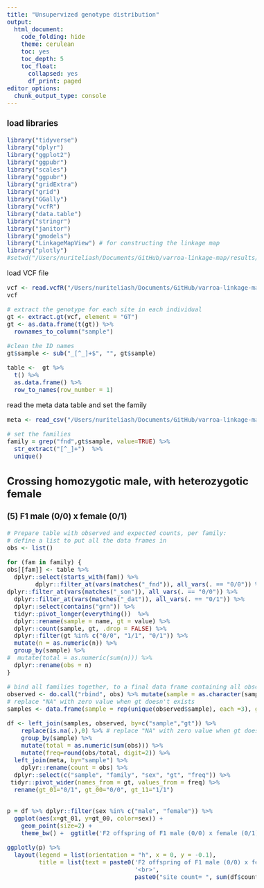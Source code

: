 ```yaml
---
title: "Unsupervized genotype distribution"
output:
  html_document:
    code_folding: hide
    theme: cerulean
    toc: yes
    toc_depth: 5
    toc_float:
      collapsed: yes
      df_print: paged
editor_options: 
  chunk_output_type: console
---
```


```{=html}
<style type="text/css">
  body{
  font-size: 12pt;
}
</style>
```

### load libraries
```r
library("tidyverse")
library("dplyr")
library("ggplot2")
library("ggpubr")
library("scales")
library("ggpubr")
library("gridExtra")
library("grid")
library("GGally")
library("vcfR")
library("data.table")
library("stringr")
library("janitor")
library("gmodels")
library("LinkageMapView") # for constructing the linkage map
library("plotly")
#setwd("/Users/nuriteliash/Documents/GitHub/varroa-linkage-map/results/site position")
```

load VCF file
```r
vcf <- read.vcfR("/Users/nuriteliash/Documents/GitHub/varroa-linkage-map/data/vcf_filter/Q40BIALLDP16HDP40mis.5Chr7/Q40BIALLDP16HDP40mis.5Chr7.recode.vcf", verbose = FALSE )
vcf

# extract the genotype for each site in each individual
gt <- extract.gt(vcf, element = "GT") 
gt <- as.data.frame(t(gt)) %>%
  rownames_to_column("sample")

#clean the ID names
gt$sample <- sub("_[^_]+$", "", gt$sample)

table <-  gt %>% 
  t() %>%
  as.data.frame() %>%
  row_to_names(row_number = 1)
```

read the meta data table and set the family
```r
meta <- read_csv("/Users/nuriteliash/Documents/GitHub/varroa-linkage-map/data/meta_more.csv")

# set the families 
family = grep("fnd",gt$sample, value=TRUE) %>%
  str_extract("[^_]+")  %>%
  unique()
```

## Crossing homozygotic male, with heterozygotic female
### (5) F1 male (0/0) x female (0/1)
```r
# Prepare table with observed and expected counts, per family:
# define a list to put all the data frames in
obs <- list()

for (fam in family) {
obs[[fam]] <- table %>%
  dplyr::select(starts_with(fam)) %>%
        dplyr::filter_at(vars(matches("_fnd")), all_vars(. == "0/0")) %>% # force F0 female to be homo, like her son
dplyr::filter_at(vars(matches("_son")), all_vars(. == "0/0")) %>%
  dplyr::filter_at(vars(matches("_dat")), all_vars(. == "0/1")) %>% 
  dplyr::select(contains("grn")) %>%
  tidyr::pivot_longer(everything())  %>% 
  dplyr::rename(sample = name, gt = value) %>%
  dplyr::count(sample, gt, .drop = FALSE) %>% 
  dplyr::filter(gt %in% c("0/0", "1/1", "0/1")) %>%
  mutate(n = as.numeric(n)) %>%
  group_by(sample) %>%
#  mutate(total = as.numeric(sum(n))) %>%
  dplyr::rename(obs = n)
}

# bind all families together, to a final data frame containing all observed counts
observed <- do.call("rbind", obs) %>% mutate(sample = as.character(sample))
# replace "NA" with zero value when gt doesn't exists
samples <- data.frame(sample = rep(unique(observed$sample), each =3), gt = rep(c("0/0", "0/1", "1/1"))) # add all possible genotypes

df <- left_join(samples, observed, by=c("sample","gt")) %>%  
    replace(is.na(.),0) %>% # replace "NA" with zero value when gt doesn't exists 
    group_by(sample) %>%
    mutate(total = as.numeric(sum(obs))) %>%
    mutate(freq=round(obs/total, digit=2)) %>%
  left_join(meta, by="sample") %>%
    dplyr::rename(count = obs) %>% 
  dplyr::select(c("sample", "family", "sex", "gt", "freq")) %>% 
 tidyr::pivot_wider(names_from = gt, values_from = freq) %>%
  rename(gt_01="0/1", gt_00="0/0", gt_11="1/1")


p = df %>% dplyr::filter(sex %in% c("male", "female")) %>%
  ggplot(aes(x=gt_01, y=gt_00, color=sex)) + 
    geom_point(size=2) +
    theme_bw() +  ggtitle('F2 offspring of F1 male (0/0) x female (0/1)')
```

```r

ggplotly(p) %>% 
  layout(legend = list(orientation = "h", x = 0, y = -0.1),
         title = list(text = paste0('F2 offspring of F1 male (0/0) x female (0/1), ',
                                    '<br>',
                                    paste0("site count= ", sum(df$count)))))
```




